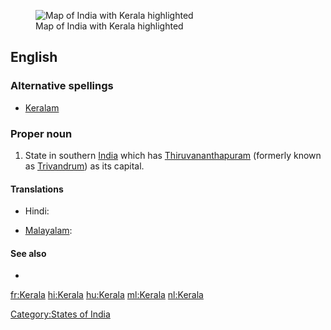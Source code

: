 [[Image:IndiaKerala.png|thumb|Map of India with Kerala highlighted]]
==English==


===Alternative spellings===
*[[Keralam]]

===Proper noun===
{{en-proper noun}}

#State in southern [[India]] which has [[Thiruvananthapuram]] (formerly known as [[Trivandrum]]) as its capital.


====Translations====
{{trans-top|state in southern India}}
* Hindi: {{t+|hi|केरल|sc=Deva|xs=Hindi}}
{{trans-mid}}
* [[Malayalam]]: {{t+|ml|കേരളം|sc=Mlym|xs=Malayalam}}
{{trans-bottom}}

====See also====
*{{pedialite|Kerala}}

[[Category:States of India]]

[[fr:Kerala]]
[[hi:Kerala]]
[[hu:Kerala]]
[[ml:Kerala]]
[[nl:Kerala]]